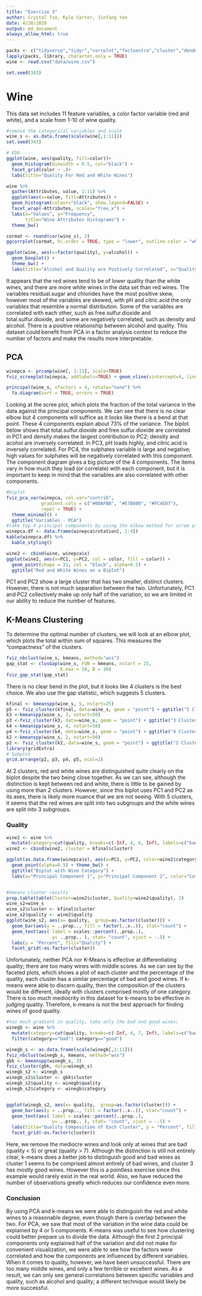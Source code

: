 ```yaml
---
title: "Exercise 3"
author: Crystal Tse, Kyle Carter, Jinfang Yan
date: 4/20/2020
output: md_document
always_allow_html: true
---
```


```r

packs <- c("tidyverse","tidyr","corrplot","factoextra","cluster","dendextend","kableExtra","ggcorrplot","mosaic","psych","gridExtra","LICORS")
lapply(packs, library, character.only = TRUE)
wine <- read.csv("data/wine.csv")

set.seed(343)
```

# Wine

This data set includes 11 feature variables, a color factor variable (red and white), and a scale from 1-10 of wine quality.

```r
#remove the categorical variables and scale
wine_s <- as.data.frame(scale(wine[,1:11]))
set.seed(343)

# EDA-----
ggplot(wine, aes(quality, fill=color))+
  geom_histogram(binwidth = 0.5, col="black") +  
  facet_grid(color ~ .)+
  labs(title="Quality For Red and White Wines")

wine %>% 
  gather(Attributes, value, 1:11) %>%
  ggplot(aes(x=value, fill=Attributes)) +
  geom_histogram(colour="black", show.legend=FALSE) +
  facet_wrap(~Attributes, scales="free_x") +
  labs(x="Values", y="Frequency",
       title="Wine Attributes Histograms") +
  theme_bw()

cormat <- round(cor(wine_s), 2)
ggcorrplot(cormat, hc.order = TRUE, type = "lower", outline.color = "white") + ggtitle("Variable Correlation Plot")

ggplot(wine, aes(x=factor(quality), y=alcohol)) +
  geom_boxplot() +
  theme_bw() +
  labs(title="Alcohol and Quality are Postively Correlated", x="Quality", y="Alcohol Content (%)")

```

It appears that the red wines tend to be of lower quality than the white wines, and there are more white wines in the data set than red wines. The variables residual.sugar and chlorides have the most positive skew, however most of the variables are skewed, with pH and citric.acid the only variables that resemble a normal distribution. Some of the variables are correlated with each other, such as free.sulfur.dioxide and total.sulfur.dioxide, and some are negatively correlated, such as density and alcohol. There is a positive relationship between alcohol and quality. This dataset could benefit from PCA in a factor analysis context to reduce the number of factors and make the results more interpretable.

## PCA

``` r
winepca <- prcomp(wine[, 1:11], scale=TRUE)
fviz_screeplot(winepca, addlabels=TRUE) + geom_vline(xintercept=4, linetype=5, col="red")

principal(wine_s, nfactors = 4, rotate="none") %>% 
  fa.diagram(sort = TRUE, errors = TRUE)
```


Looking at the scree plot, which plots the fraction of the total variance in the data against the principal components. We can see that there is no clear elbow but 4 components will suffice as it looks like there is a bend at that point. These 4 components explain about 73% of the variance. The biplot below shows that total.sulfur.dioxide and free.sulfur.dioxide are correlated in PC1 and density makes the largest contribution to PC2; density and acohol are inversely correlated. In PC3, pH loads highly, and citric.acid is inversely correlated. For PC4, the sulphates variable is large and negative; high values for sulphates will be negatively correlated with this component. The component diagram gives a big picture of the 4 components. The items vary in how much they load (or correlate) with each component, but it is important to keep in mind that the variables are also correlated with other components.


```r
#biplot
fviz_pca_var(winepca, col.var="contrib",
             gradient.cols = c("#00AFBB", "#E7B800", "#FC4E07"),
             repel = TRUE) + 
  theme_minimal() + 
  ggtitle("Variables - PCA")
#take top 4 principal components by using the elbow method for scree plot, rotate
winepca.df <- data.frame(winepca$rotation[, 1:4])
kable(winepca.df) %>%
  kable_styling()

wine2 <- cbind(wine, winepca$x)
ggplot(wine2, aes(x=PC1, y=PC2, col = color, fill = color)) +
  geom_point(shape = 21, col = "black", alpha=0.5) +
  ggtitle("Red and White Wines on a Biplot")


```

PC1 and PC2 show a large cluster that has two smaller, distinct clusters. However, there is not much separation between the two. Unfortunately, PC1 and PC2 collectively make up only half of the variation, so we are limited in our ability to reduce the number of features.


## K-Means Clustering

To determine the optimal number of clusters, we will look at an elbow plot, which plots the total within sum of squares. This measures the "compactness" of the clusters.

```r
fviz_nbclust(wine_s, kmeans, method="wss")
gap_stat <- clusGap(wine_s, FUN = kmeans, nstart = 25,
                    K.max = 10, B = 30)
fviz_gap_stat(gap_stat)

```

There is no clear bend in the plot, but it looks like 4 clusters is the best choice. We also use the gap statistic, which suggests 5 clusters.

```r
kfinal <- kmeanspp(wine_s, 5, nstart=25)
p5 <- fviz_cluster(kfinal, data=wine_s, geom = "point") + ggtitle("5 Clusters")
k3 <-kmeanspp(wine_s, 3, nstart=50)
p3 <-fviz_cluster(k3, data=wine_s, geom = "point") + ggtitle("3 Clusters")
k4 <-kmeanspp(wine_s, 4, nstart=50)
p4 <-fviz_cluster(k4, data=wine_s, geom = "point") + ggtitle("4 Clusters")
k2 <-kmeanspp(wine_s, 2, nstart=50)
p2 <- fviz_cluster(k2, data=wine_s, geom = "point") + ggtitle("2 Clusters")
library(gridExtra)
# Subplot
grid.arrange(p2, p3, p4, p5, ncol=2)

```

At 2 clusters, red and white wines are distinguished quite clearly on the biplot despite the two being close together. As we can see, although the distinction is kept between red and white, there is little to be gained by using more than 2 clusters. However, since this biplot uses PC1 and PC2 as its axes, there is likely more nuance that we are not seeing. With 5 clusters, it seems that the red wines are split into two subgroups and the white wines are split into 3 subgroups.



### Quality
```r
wine2 <- wine %>%
  mutate(category=cut(quality, breaks=c(-Inf, 4, 6, Inf), labels=c("bad","mediocre", "good")))
wine2 <- cbind(wine2, cluster = kfinal$cluster)

ggplot(as.data.frame(winepca$x), aes(x=PC1, y=PC2, color=wine2$category)) + 
  geom_point(alpha=0.5) + theme_bw() + 
  ggtitle("Biplot with Wine Category") + 
  labs(x="Principal Component 1", y="Principal Component 2", color="Category")


#kmeans cluster results
prop.table(table(Cluster=wine2$cluster, Quality=wine2$quality), 2)
wine_s2=wine_s
wine_s2$cluster <- kfinal$cluster
wine_s2$quality <- wine2$quality
ggplot(wine_s2, aes(x= quality,  group=as.factor(cluster))) + 
  geom_bar(aes(y = ..prop.., fill = factor(..x..)), stat="count") +
  geom_text(aes( label = scales::percent(..prop..),
                 y= ..prop.. ), stat= "count", vjust = -.5) +
  labs(y = "Percent", fill="Quality") +
  facet_grid(~as.factor(cluster))

```

Unfortunately, neither PCA nor K-Means is effective at differentiating quality; there are too many wines with middle scores. As we can see by the faceted plots, which shows a plot of each cluster and the percentage of the quality, each cluster has a similar percentage of bad and good wines. If k-means were able to discern quality, then the composition of the clusters would be different, ideally with clusters comprised mostly of one category.
There is too much mediocrity in this dataset for k-means to be effective in judging quality. Therefore, k-means is not the best approach for finding wines of good quality.



```r
#too much gradient in quality, take only the bad and good wines;
winegb <- wine %>% 
  mutate(category=cut(quality, breaks=c(-Inf, 4, 7, Inf), labels=c("bad","mediocre", "good"))) %>% 
  filter(category=="bad"| category=="good")

winegb_s <- as.data.frame(scale(winegb[,1:11]))
fviz_nbclust(winegb_s, kmeans, method="wss")
gbk <- kmeanspp(winegb_s, 3)
fviz_cluster(gbk, data=winegb_s)
winegb_s2 <- winegb_s
winegb_s2$cluster <- gbk$cluster
winegb_s2$quality <- winegb$quality
winegb_s2$category <- winegb$category


ggplot(winegb_s2, aes(x= quality,  group=as.factor(cluster))) + 
  geom_bar(aes(y = ..prop.., fill = factor(..x..)), stat="count") +
  geom_text(aes( label = scales::percent(..prop..),
                 y= ..prop.. ), stat= "count", vjust = -.5) +
  labs(title="Quality Composition of Each Cluster", y = "Percent", fill="Quality") +
  facet_grid(~as.factor(cluster))

```

Here, we remove the mediocre wines and look only at wines that are bad (quality < 5) or great (quality > 7). Although the distinction is still not entirely clear, k-means does a better job to distinguish good and bad wines as cluster 1 seems to be comprised almost entirely of bad wines, and cluster 3 has mostly good wines. However this is a pointless exercise since this example would rarely exist in the real world. Also, we have reduced the number of observations greatly which reduces our confidence even more.



### Conclusion
By using PCA and k-means we were able to distinguish the red and white wines to a reasonable degree, even though there is overlap between the two. For PCA, we saw that most of the variation in the wine data could be explained by 4 or 5 components. K-means was useful to see how clustering could better prepare us to divide the data.
Although the first 2 principal components only explained half of the variation and did not make for convenient visualization, we were able to see how the factors were correlated and how the components are influenced by different variables. When it comes to quality, however, we have been unsuccessful. There are too many middle wines, and only a few terrible or excellent wines. As a result, we can only see general correlations between specific variables and quality, such as alcohol and quality; a different technique would likely be more successful.




